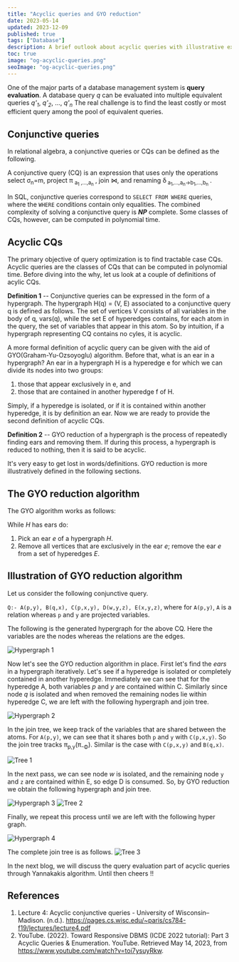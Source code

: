 ```yaml
---
title: "Acyclic queries and GYO reduction"
date: 2023-05-14
updated: 2023-12-09
published: true
tags: ["Database"]
description: A brief outlook about acyclic queries with illustrative examples of GYO reduction.
toc: true
image: "og-acyclic-queries.png"
seoImage: "og-acyclic-queries.png"
---
```


One of the major parts of a database management system is **query evaluation**.
A database query _q_ can be evaluated into multiple equivalent queries _q'<sub>1</sub>_, _q'<sub>2</sub>_, ..., _q'<sub>n</sub>_
The real challenge is to find the least costly or most efficient query among the pool of equivalent queries.

## Conjunctive queries

In relational algebra, a conjunctive queries or CQs can be defined as the following.

<Callout>
  A conjunctive query (CQ) is an expression that uses only the operations select
  σ<sub>n</sub>=m, project π
  <sub>
    a<sub>1</sub>
  </sub>
  <sub>
    ,...,a<sub>n</sub>
  </sub>, join ⋈, and renaming δ<sub>
    a<sub>1</sub>,...,a<sub>n</sub>→b<sub>1</sub>,...,b<sub>n</sub>
  </sub>.
</Callout>

In SQL, conjunctive queries correspond to `SELECT FROM WHERE` queries, where the `WHERE`
conditions contain only equalities. The combined complexity of solving a conjunctive query is **_NP_** complete.
Some classes of CQs, however, can be computed in polynomial time.

## Acyclic CQs

The primary objective of query optimization is to find tractable case CQs.
Acyclic queries are the classes of CQs that can be computed in polynomial time.
Before diving into the why, let us look at a couple of definitions of acylic CQs.

<Callout>
<b>Definition 1</b> -- Conjunctive queries can be expressed in the form of a hypergraph. The hypergraph H(q) = (V, E) associated to a conjunctive query
q is defined as follows. The set of vertices V consists of all variables in the body of q, vars(q), while the set
E of hyperedges contains, for each atom in the query, the set of variables that appear in this atom. So by intuition, if a hypergraph representing CQ contains no cyles, it is acyclic.

</Callout>

A more formal definition of acyclic query can be given with the aid of GYO(Graham-Yu-Ozsoyoglu) algorithm. Before that, what is an ear in a hypergraph? An ear in a hypergraph H is a hyperedge e for which we can divide its nodes into two
groups:

1. those that appear exclusively in e, and
1. those that are contained in another hyperedge f of H.

Simply, if a hyperedge is isolated, or if it is contained within another hyperedge, it is by
definition an ear. Now we are ready to provide the second definition of acyclic CQs.

<Callout>
  <b>Definition 2</b> -- GYO reduction of a hypergraph is the process of
  repeatedly finding ears and removing them. If during this process, a
  hypergraph is reduced to nothing, then it is said to be acyclic.
</Callout>

It's very easy to get lost in words/definitions. GYO reduction is more illustratively defined in the following sections.

## The GYO reduction algorithm

The GYO algorithm works as follows:

<Callout>
  While <i>H</i> has ears do:
  <ol>
    <li>
      Pick an ear <i>e</i> of a hypergraph <i>H</i>.
    </li>
    <li>
      Remove all vertices that are exclusively in the ear <i>e</i>; remove the
      ear <i>e</i> from a set of hyperedges <i>E</i>.
    </li>
  </ol>
</Callout>

## Illustration of GYO reduction algorithm

Let us consider the following conjunctive query.

`Q:- A(p,y), B(q,x), C(p,x,y), D(w,y,z), E(x,y,z)`, where for `A(p,y)`, `A` is a relation whereas `p` and `y` are projected variables.

The following is the generated hypergraph for the above CQ. Here the variables are the nodes whereas the relations are the edges.

![Hypergraph 1](./hypergraph-1.png)

Now let's see the GYO reduction algorithm in place. First let's find the _ears_ in a hypergraph iteratively. Let's see if a hyperedge is isolated or completely contained in another hyperedge.
Immediately we can see that for the hyperedge A, both variables _p_ and _y_ are contained within C. Similarly since node _q_ is isolated and when removed the remaining nodes lie within hyperedge C,
we are left with the following hypergraph and join tree.

![Hypergraph 2](./hypergraph-2.png)

In the join tree, we keep track of the variables that are shared between the atoms.
For `A(p,y)`, we can see that it shares both `p` and `y` with `C(p,x,y)`. So the
join tree tracks π<sub>p,y</sub>(π<sub>-Φ</sub>). Similar is the case with `C(p,x,y)` and `B(q,x)`.

![Tree 1](./tree-1.png)

In the next pass, we can see node _w_ is isolated, and the remaining node `y` and `z` are contained within E, so edge D is consumed.
So, by GYO reduction we obtain the following hypergraph and join tree.

![Hypergraph 3](./hypergraph-3.png)
![Tree 2](./tree-2.png)

Finally, we repeat this process until we are left with the following hyper graph.

![Hypergraph 4](./hypergraph-4.png)

The complete join tree is as follows.
![Tree 3](./tree-3.png)

In the next blog, we will discuss the query evaluation part of acyclic queries through Yannakakis algorithm. Until then cheers !!

## References

1. Lecture 4: Acyclic conjunctive queries - University of Wisconsin–Madison. (n.d.). https://pages.cs.wisc.edu/~paris/cs784-f19/lectures/lecture4.pdf
1. YouTube. (2022). Toward Responsive DBMS (ICDE 2022 tutorial): Part 3 Acyclic Queries &amp; Enumeration. YouTube. Retrieved May 14, 2023, from https://www.youtube.com/watch?v=toi7ysuyRkw.
